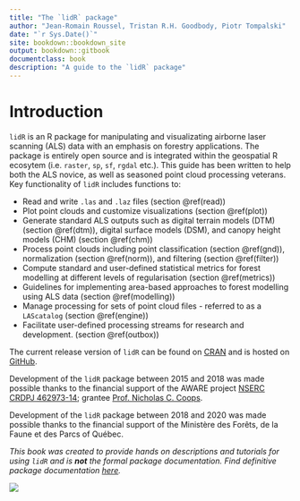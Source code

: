 ```yaml
--- 
title: "The `lidR` package"
author: "Jean-Romain Roussel, Tristan R.H. Goodbody, Piotr Tompalski"
date: "`r Sys.Date()`"
site: bookdown::bookdown_site
output: bookdown::gitbook
documentclass: book
description: "A guide to the `lidR` package"
---
```


# Introduction

`lidR` is an R package for manipulating and visualizating airborne laser scanning (ALS) data with an emphasis on forestry applications. The package is entirely open source and is integrated within the geospatial R ecosytem (i.e. `raster`, `sp`, `sf`, `rgdal` etc.). This guide has been written to help both the ALS novice, as well as seasoned point cloud processing veterans. Key functionality of `lidR` includes functions to:

* Read and write `.las` and `.laz` files (section \@ref(read))
* Plot point clouds and customize visualizations (section \@ref(plot))
* Generate standard ALS outputs such as digital terrain models (DTM) (section \@ref(dtm)), digital surface models (DSM), and canopy height models (CHM) (section \@ref(chm))
* Process point clouds including point classification (section \@ref(gnd)), normalization (section \@ref(norm)), and filtering (section \@ref(filter))
* Compute standard and user-defined statistical metrics for forest modelling at different levels of regularisation (section \@ref(metrics))
* Guidelines for implementing area-based approaches to forest modelling using ALS data (section \@ref(modelling))
* Manage processing for sets of point cloud files - referred to as a `LAScatalog` (section \@ref(engine))
* Facilitate user-defined processing streams for research and development. (section \@ref(outbox))

The current release version of `lidR` can be found on [CRAN](https://cran.r-project.org/web/packages/lidR/) and is hosted on [GitHub](https://github.com/Jean-Romain/lidR).

Development of the `lidR` package between 2015 and 2018 was made possible thanks to the financial support of the AWARE project [NSERC CRDPJ 462973-14](https://aware.forestry.ubc.ca/); grantee [Prof. Nicholas C. Coops](https://profiles.forestry.ubc.ca/person/nicholas-coops/).

Development of the `lidR` package between 2018 and 2020 was made possible thanks to the financial support of the Ministère des Forêts, de la Faune et des Parcs of Québec.

_This book was created to provide hands on descriptions and tutorials for using `lidR` and is **not** the formal package documentation. Find definitive package documentation [here](https://cran.r-project.org/web/packages/lidR/lidR.pdf)._

<c>
![](images/logo.png)
</c>
